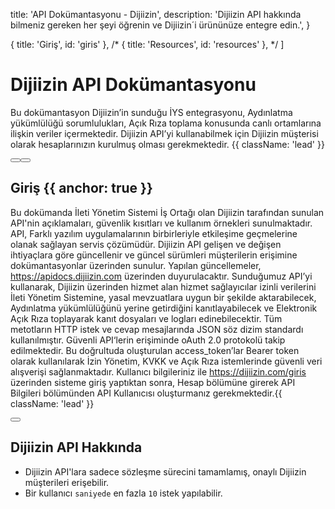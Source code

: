 

  title: 'API Dokümantasyonu - Dijiizin',
  description:
    'Dijiizin API hakkında bilmeniz gereken her şeyi öğrenin ve Dijiizin´i ürününüze entegre edin.',
}

  { title: 'Giriş', id: 'giris' },
  /* { title: 'Resources', id: 'resources' }, */
]

<HeroPattern />

# Dijiizin API Dokümantasyonu

Bu dokümantasyon Dijiizin’in sunduğu İYS entegrasyonu, Aydınlatma yükümlülüğü sorumlulukları, Açık Rıza toplama konusunda canlı ortamlarına ilişkin veriler içermektedir. Dijiizin API’yi kullanabilmek için Dijiizin müşterisi olarak hesaplarınızın kurulmuş olması gerekmektedir. {{ className: 'lead' }}

<div className="not-prose mb-16 mt-6 flex gap-3">
  <Button href="/hizli-baslangic" arrow="right" children="Hızlı Başlangıç" />
  <Button href="/tanimlar" variant="outline" children="Tanımlar" />
</div>

## Giriş {{ anchor: true }}

Bu dokümanda İleti Yönetim Sistemi İş Ortağı olan Dijiizin tarafından sunulan API'nin açıklamaları, güvenlik kısıtları ve kullanım örnekleri sunulmaktadır.
API, Farklı yazılım uygulamalarının birbirleriyle etkileşime geçmelerine olanak sağlayan servis çözümüdür.
Dijiizin API gelişen ve değişen ihtiyaçlara göre güncellenir ve güncel sürümleri müşterilerin  erişimine dokümantasyonlar üzerinden sunulur. Yapılan güncellemeler, https://apidocs.dijiizin.com üzerinden duyurulacaktır. Sunduğumuz API’yi kullanarak, Dijiizin üzerinden hizmet alan hizmet sağlayıcılar izinli verilerini İleti Yönetim Sistemine, yasal mevzuatlara uygun bir şekilde aktarabilecek, Aydınlatma yükümlülüğünü yerine getirdiğini kanıtlayabilecek ve Elektronik Açık Rıza toplayarak kanıt dosyaları ve logları edinebilecektir.
Tüm metotların HTTP istek ve cevap mesajlarında JSON söz dizim standardı kullanılmıştır. Güvenli API‘lerin erişiminde oAuth 2.0 protokolü takip edilmektedir. Bu doğrultuda oluşturulan access_token’lar Bearer token olarak kullanılarak İzin Yönetim, KVKK ve Açık Rıza istemlerinde güvenli veri alışverişi sağlanmaktadır. Kullanıcı bilgileriniz ile https://dijiizin.com/giris üzerinden sisteme giriş yaptıktan sonra, Hesap bölümüne girerek API Bilgileri bölümünden API Kullanıcısı oluşturmanız gerekmektedir.{{ className: 'lead' }}

<div className="not-prose">
  <Button
    href="https://dijiizin.com/giris"
    variant="text"
    target="_blank"
    arrow="right"
    children="API Kullanıcı Bilgilerinizi Alın"
  />
</div>

## Dijiizin API Hakkında

- Dijiizin API'lara sadece sözleşme sürecini tamamlamış, onaylı Dijiizin müşterileri erişebilir.
- Bir kullanıcı `saniyede` en fazla `10` istek yapılabilir.



